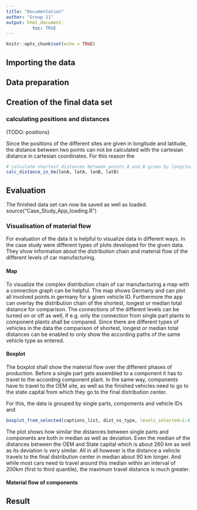 ```yaml
---
title: "Documentation"
author: "Group 11"
output: html_document:
          toc: TRUE
---
```


```r
knitr::opts_chunk$set(echo = TRUE)
```

## Importing the data

## Data preparation

## Creation of the final data set





### calculating positions and distances

(TODO: positions)

Since the positions of the different sites are given in longitude and latitude, the distance between two points can not be calculated with the cartesian distance in cartesian coordinates. For this reason the 

```r

# calculate shortest distances between points A and B given by longitude and latitude in km
calc_distance_in_km(lonA, latA, lonB, latB)
```



## Evaluation



The finished data set can now be saved as well as loaded.
source("Case_Study_App_loading.R")


### Visualisation of material flow

For evaluation of the data it is helpful to visualize data in different ways. In the case study were different types of plots developed for the given data. They show information about the distribution chain and material flow of the different levels of car manufacturing.

#### Map

To visualize the complex distribution chain of car manufacturing a map with a connection graph can be helpful. The map shows Germany and can plot all involved points in germany for a given vehicle ID. Furthermore the app can overlay the distribution chain of the shortest, longest or median total distance for comparison. The connections of the different levels can be turned on or off as well, if e.g. only the connection from single part plants to component plants shall be compared. Since there are different types of vehicles in the data the comparison of shortest, longest or median total distances can be enabled to only show the according paths of the same vehicle type as entered.


#### Boxplot

The boxplot shall show the material flow over the different phases of production. Before a single part gets assembled to a component it has to travel to the according component plant. In the same way, components have to travel to the OEM site, as well as the finished vehicles need to go to the state capital from which they go to the final distribution center. 

For this, the data is grouped by single parts, components and vehicle IDs and 

```r
boxplot_from_selected(captions_list, dist_vs_type, levels_selected=1:4) 
```

The plot shows how similar the distances between single parts and components are both in median as well as deviation. Even the median of the distances between the OEM and State capital which is about 260 km as well as its deviation is very similar. All in all however is the distance a vehicle travels to the final distribution center in median about 90 km longer. And while most cars need to travel around this median within an interval of 200km (first to third quantile), the maximum travel distance is much greater.


#### Material flow of components



## Result




